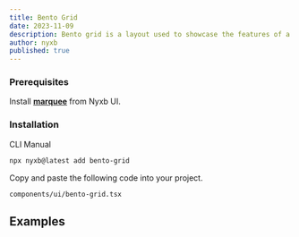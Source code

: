 ```yaml
---
title: Bento Grid
date: 2023-11-09
description: Bento grid is a layout used to showcase the features of a product in a simple and elegant way.
author: nyxb
published: true
---
```


<ComponentPreview name="bento-demo" />

### Prerequisites

Install [**marquee**](/components/marquee) from Nyxb UI.

### Installation

<Tabs defaultValue="cli">

<TabsList>
  <TabsTrigger value="cli">CLI</TabsTrigger>
  <TabsTrigger value="manual">Manual</TabsTrigger>
</TabsList>
<TabsContent value="cli">

```bash
npx nyxb@latest add bento-grid
```

</TabsContent>

<TabsContent value="manual">

<Steps>

Copy and paste the following code into your project.

```text
components/ui/bento-grid.tsx
```

<ComponentSource name="bento-grid" />

</Steps>

</TabsContent>

</Tabs>

## Examples

<ComponentPreview name="bento-demo-vertical" />
